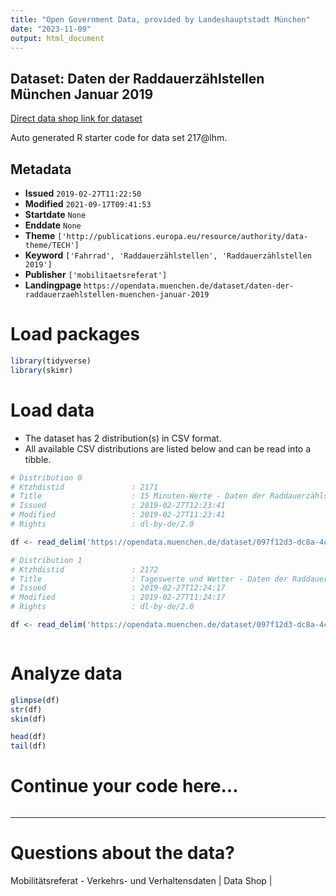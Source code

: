 ```yaml
---
title: "Open Government Data, provided by Landeshauptstadt München"
date: "2023-11-09"
output: html_document
---
```


## Dataset: Daten der Raddauerzählstellen München Januar 2019

[Direct data shop link for dataset](https://opendata.muenchen.de/dataset/daten-der-raddauerzaehlstellen-muenchen-januar-2019)

Auto generated R starter code for data set 217@lhm.

## Metadata

- **Issued** `2019-02-27T11:22:50`
- **Modified** `2021-09-17T09:41:53`
- **Startdate** `None`
- **Enddate** `None`
- **Theme** `['http://publications.europa.eu/resource/authority/data-theme/TECH']`
- **Keyword** `['Fahrrad', 'Raddauerzählstellen', 'Raddauerzählstellen 2019']`
- **Publisher** `['mobilitaetsreferat']`
- **Landingpage** `https://opendata.muenchen.de/dataset/daten-der-raddauerzaehlstellen-muenchen-januar-2019`


# Load packages

```r

library(tidyverse)
library(skimr)

```

# Load data

-   The dataset has 2 distribution(s) in CSV format.
-   All available CSV distributions are listed below and can be read into a tibble.

```r

# Distribution 0
# Ktzhdistid               : 2171
# Title                    : 15 Minuten-Werte - Daten der Raddauerzählstellen München Januar 2019
# Issued                   : 2019-02-27T12:23:41
# Modified                 : 2019-02-27T11:23:41
# Rights                   : dl-by-de/2.0

df <- read_delim('https://opendata.muenchen.de/dataset/097f12d3-dc8a-4c83-a6f4-403b8c110540/resource/3dabb519-48d9-47ff-bea5-83e3fadd7b1b/download/rad20190115min.csv')

# Distribution 1
# Ktzhdistid               : 2172
# Title                    : Tageswerte und Wetter - Daten der Raddauerzählstellen München Januar 2019
# Issued                   : 2019-02-27T12:24:17
# Modified                 : 2019-02-27T11:24:17
# Rights                   : dl-by-de/2.0

df <- read_delim('https://opendata.muenchen.de/dataset/097f12d3-dc8a-4c83-a6f4-403b8c110540/resource/685dd828-a7b8-4368-b0ff-963f994e1c52/download/rad201901tage.csv')



```

# Analyze data

```r

glimpse(df)
str(df)
skim(df)

head(df)
tail(df)

```

# Continue your code here...

```r

```

------------------------------------------------------------------------

# Questions about the data?

Mobilitätsreferat - Verkehrs- und Verhaltensdaten | Data Shop | 
